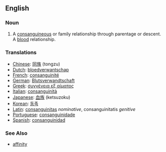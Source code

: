 == English ==

=== Noun ===
#A [[consanguineous]] or family relationship through parentage or descent.  A [[blood]] relationship.

=== Translations ===

*[[Chinese]]: [[同族]] (tongzu)
*[[Dutch]]: [[bloedverwantschap]]
*[[French]]: [[consanguinité]]
*[[German]]: [[Blutsverwandtschaft]]
*[[Greek]]: [[συγγένεια εξ αίματος]]
*[[Italian]]: [[consanguinità]]
*[[Japanese]]: [[血族]] (ketsuzoku)
*[[Korean]]: [[동족]]
*[[Latin]]: [[consanguinitas]] ''nominative'', consanguinitatis ''genitive''
*[[Portuguese]]: [[consanguinidade]]
*[[Spanish]]: [[consanguinidad]]

===See Also===
*[[affinity]]